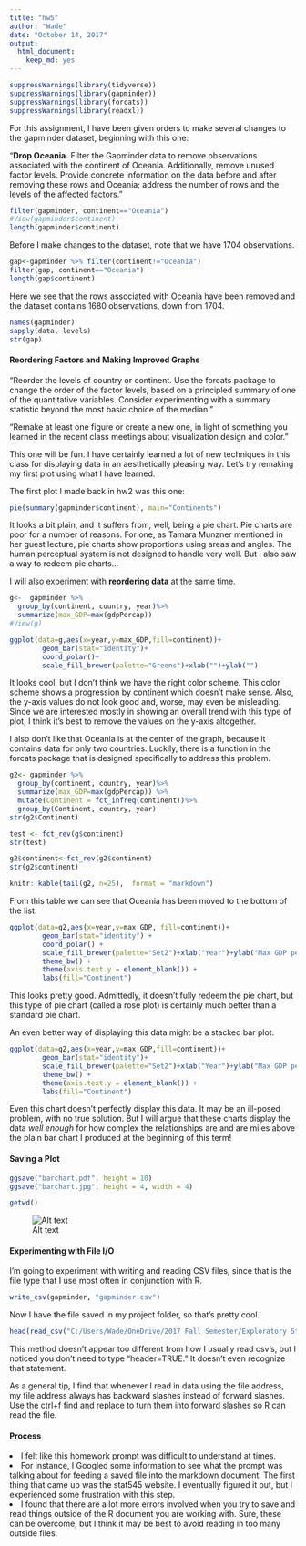```yaml
---
title: "hw5"
author: "Wade"
date: "October 14, 2017"
output: 
  html_document: 
    keep_md: yes
---
```


```r
suppressWarnings(library(tidyverse))
suppressWarnings(library(gapminder))
suppressWarnings(library(forcats))
suppressWarnings(library(readxl))
```

For this assignment, I have been given orders to make several changes to the gapminder dataset, beginning with this one:

"<b>Drop Oceania.</b> Filter the Gapminder data to remove observations associated with the continent of Oceania. Additionally, remove unused factor levels. Provide concrete information on the data before and after removing these rows and Oceania; address the number of rows and the levels of the affected factors."

```r
filter(gapminder, continent=="Oceania")
#View(gapminder$continent)
length(gapminder$continent)
```

Before I make changes to the dataset, note that we have 1704 observations.

```r
gap<-gapminder %>% filter(continent!="Oceania")
filter(gap, continent=="Oceania")
length(gap$continent)
```

Here we see that the rows associated with Oceania have been removed and the dataset contains 1680 observations, down from 1704.

```r
names(gapminder)
sapply(data, levels)
str(gap)
```

<h4>Reordering Factors and Making Improved Graphs</h4>

"Reorder the levels of country or continent. Use the forcats package to change the order of the factor levels, based on a principled summary of one of the quantitative variables. Consider experimenting with a summary statistic beyond the most basic choice of the median."

"Remake at least one figure or create a new one, in light of something you learned in the recent class meetings about visualization design and color."

This one will be fun. I have certainly learned a lot of new techniques in this class for displaying data in an aesthetically pleasing way. Let's try remaking my first plot using what I have learned.

The first plot I made back in hw2 was this one:

```r
pie(summary(gapminder$continent), main="Continents")
```

It looks a bit plain, and it suffers from, well, being a pie chart. Pie charts are poor for a number of reasons. For one, as Tamara Munzner mentioned in her guest lecture, pie charts show proportions using areas and angles. The human perceptual system is not designed to handle very well. But I also saw a way to redeem pie charts...

I will also experiment with <b>reordering data</b> at the same time.

```r
g<-  gapminder %>% 
  group_by(continent, country, year)%>%
  summarize(max_GDP=max(gdpPercap))
#View(g)
```


```r
ggplot(data=g,aes(x=year,y=max_GDP,fill=continent))+
        geom_bar(stat="identity")+
        coord_polar()+
        scale_fill_brewer(palette="Greens")+xlab("")+ylab("")
```

It looks cool, but I don't think we have the right color scheme. This color scheme shows a progression by continent which doesn't make sense. Also, the y-axis values do not look good and, worse, may even be misleading. Since we are interested mostly in showing an overall trend with this type of plot, I think it's best to remove the values on the y-axis altogether.

I also don't like that Oceania is at the center of the graph, because it contains data for only two countries. Luckily, there is a function in the forcats package that is designed specifically to address this problem.

```r
g2<- gapminder %>% 
  group_by(continent, country, year)%>%
  summarize(max_GDP=max(gdpPercap)) %>%
  mutate(Continent = fct_infreq(continent))%>%
  group_by(Continent, country, year)
str(g2$Continent)

test <- fct_rev(g$continent)
str(test)

g2$continent<-fct_rev(g2$continent)
str(g2$continent)
```

```r
knitr::kable(tail(g2, n=25),  format = "markdown")
```

From this table we can see that Oceania has been moved to the bottom of the list.

```r
ggplot(data=g2,aes(x=year,y=max_GDP, fill=continent))+
        geom_bar(stat="identity") +
        coord_polar() +
        scale_fill_brewer(palette="Set2")+xlab("Year")+ylab("Max GDP per Capita") +
        theme_bw() +
        theme(axis.text.y = element_blank()) +
        labs(fill="Continent")
```

This looks pretty good. Admittedly, it doesn't fully redeem the pie chart, but this type of pie chart (called a rose plot) is certainly much better than a standard pie chart.

An even better way of displaying this data might be a stacked bar plot.

```r
ggplot(data=g2,aes(x=year,y=max_GDP,fill=continent))+
        geom_bar(stat="identity")+
        scale_fill_brewer(palette="Set2")+xlab("Year")+ylab("Max GDP per Capita") +
        theme_bw() +
        theme(axis.text.y = element_blank()) +
        labs(fill="Continent")
```

Even this chart doesn't perfectly display this data. It may be an ill-posed problem, with no true solution. But I will argue that these charts display the data <i>well enough</i> for how complex the relationships are and are miles above the plain bar chart I produced at the beginning of this term!

<h4>Saving a Plot</h4>

```r
ggsave("barchart.pdf", height = 10)
ggsave("barchart.jpg", height = 4, width = 4)
```


```r
getwd()
```

![Alt text](/Users/Wade/OneDrive/2017 Fall Semester/Exploratory Statistics/stat545-hw5-wade-wade/barchart.jpg)

<h4>Experimenting with File I/O</h4>

I'm going to experiment with writing and reading CSV files, since that is the file type that I use most often in conjunction with R.

```r
write_csv(gapminder, "gapminder.csv")
```

Now I have the file saved in my project folder, so that's pretty cool.

```r
head(read_csv("C:/Users/Wade/OneDrive/2017 Fall Semester/Exploratory Statistics/stat545-hw5-wade-wade/gapminder.csv"))
```

This method doesn't appear too different from how I usually read csv's, but I noticed you don't need to type "header=TRUE." It doesn't even recognize that statement.

As a general tip, I find that whenever I read in data using the file address, my file address always has backward slashes instead of forward slashes. Use the ctrl+f find and replace to turn them into forward slashes so R can read the file.

<h4>Process</h4>
<li>I felt like this homework prompt was difficult to understand at times.</li>
<li>For instance, I Googled some information to see what the prompt was talking about for feeding a saved file into the markdown document. The first thing that came up was the stat545 website. I eventually figured it out, but I experienced some frustration with this step.</li>
<li>I found that there are a lot more errors involved when you try to save and read things outside of the R document you are working with. Sure, these can be overcome, but I think it may be best to avoid reading in too many outside files.</li>
















